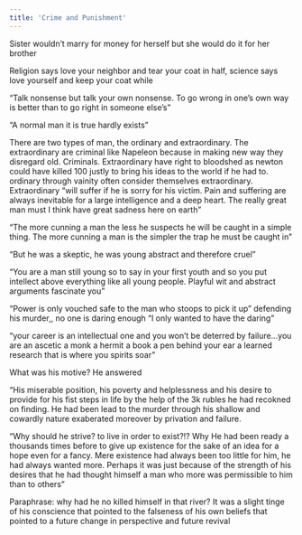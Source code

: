 ```yaml
---
title: 'Crime and Punishment'
---
```


Sister wouldn’t marry for money for herself but she would do it for her brother

Religion says love your neighbor and tear your coat in half, science says love yourself and keep your coat while

“Talk nonsense but talk your own nonsense. To go wrong in one’s own way is better than to go right in someone else’s”

“A normal man it is true hardly exists”

There are two types of man, the ordinary and extraordinary. The extraordinary are criminal like Napeleon because in making new way they disregard old. Criminals. Extraordinary have right to bloodshed as newton could have killed 100 justly to bring his ideas to the world if he had to. ordinary through vainity often consider themselves extraordinary. Extraordinary “will suffer if he is sorry for his victim. Pain and suffering are always inevitable for a large intelligence and a deep heart. The really great man must I think have great sadness here on earth”

“The more cunning a man the less he suspects he will be caught in a simple thing. The more cunning a man is the simpler the trap he must be caught in”

“But he was a skeptic, he was young abstract and therefore cruel”

“You are a man still young so to say in your first youth and so you put intellect above everything like all young people. Playful wit and abstract arguments fascinate you”

“Power is only vouched safe to the man who stoops to pick it up” defending his murder,, no one is daring enough “I only wanted to have the daring”  

“your career is an intellectual one and you won’t be deterred by failure…you are an ascetic a monk a hermit a book a pen behind your ear a learned research that is where you spirits soar”

What was his motive? He answered

“His miserable position, his poverty and helplessness and his desire to provide for his fist steps in life by the help of the 3k rubles he had recokned on finding. He had been lead to the murder through his shallow and cowardly nature exaberated moreover by privation and failure.

“Why should he strive? to live in order to exist?!? Why He had been ready a thousands times before to give up existence for the sake of an idea for a hope even for a fancy. Mere existence had always been too little for him, he had always wanted more. Perhaps it was just because of the strength of his desires that he had thought himself a man who more was permissible to him than to others”

Paraphrase: why had he no killed himself in that river? It was a slight tinge of his conscience that pointed to the falseness of his own beliefs that pointed to a future change in perspective and future revival
